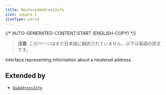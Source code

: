 ```yaml
---
title: NeuteredAddressInfo
icon: square-i
iconType: solid
---
```


{/* AUTO-GENERATED-CONTENT:START (ENGLISH-COPY) */}

> **注意**: このページはまだ日本語に翻訳されていません。以下は英語の原文です。

Interface representing information about a neutered address.

## Extended by

- [`QiAddressInfo`](/jp/sdk/content/interfaces/QiAddressInfo)
